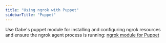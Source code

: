 ```yaml
---
title: "Using ngrok with Puppet"
sidebarTitle: "Puppet"
---
```

Use Gabe's puppet module for installing and configuring ngrok resources and ensure the ngrok agent process is running: [ngrok module for Puppet](https://forge.puppet.com/gabe/ngrok)
